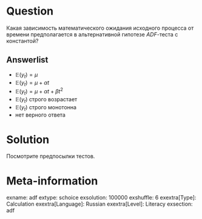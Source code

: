 Question
========

Какая зависимость математического ожидания исходного процесса от времени предполагается в альтернативной гипотезе $ADF$-теста с константой?


Answerlist
----------
* $\mathbb{E}(y_t) = \mu$
* $\mathbb{E}(y_t) = \mu + \alpha t$
* $\mathbb{E}(y_t) = \mu + \alpha t + \beta t^2$
* $\mathbb{E}(y_t)$ строго возрастает 
* $\mathbb{E}(y_t)$ строго монотонна 
* нет верного ответа

Solution
========

Посмотрите предпосылки тестов.

Meta-information
================
exname: adf
extype: schoice
exsolution: 100000
exshuffle: 6
exextra[Type]: Calculation
exextra[Language]: Russian
exextra[Level]: Literacy
exsection: adf
